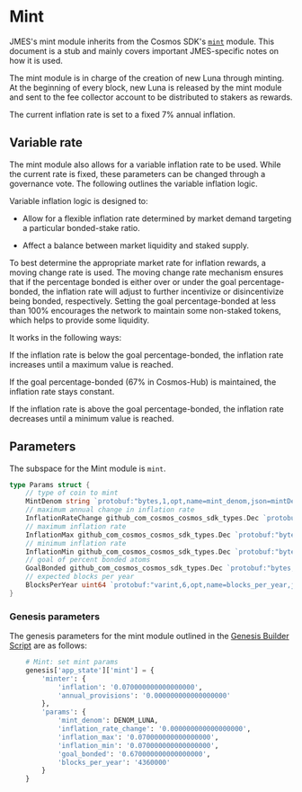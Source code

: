 
# Mint

<Admonition type="info" icon="ℹ️">

JMES's mint module inherits from the Cosmos SDK's [`mint`](https://docs.cosmos.network/master/modules/mint/) module. This document is a stub and mainly covers important JMES-specific notes on how it is used.

</Admonition>

The mint module is in charge of the creation of new Luna through minting. At the beginning of every block, new Luna is released by the mint module and sent to the fee collector account to be distributed to stakers as rewards. 

The current inflation rate is set to a fixed 7% annual inflation.

## Variable rate

The mint module also allows for a variable inflation rate to be used. While the current rate is fixed, these parameters can be changed through a governance vote. The following outlines the variable inflation logic. 

Variable inflation logic is designed to: 
- Allow for a flexible inflation rate determined by market demand targeting a particular bonded-stake ratio.

- Affect a balance between market liquidity and staked supply.

To best determine the appropriate market rate for inflation rewards, a moving change rate is used. The moving change rate mechanism ensures that if the percentage bonded is either over or under the goal percentage-bonded, the inflation rate will adjust to further incentivize or disincentivize being bonded, respectively. Setting the goal percentage-bonded at less than 100% encourages the network to maintain some non-staked tokens, which helps to provide some liquidity.

It works in the following ways:

If the inflation rate is below the goal percentage-bonded, the inflation rate increases until a maximum value is reached.

If the goal percentage-bonded (67% in Cosmos-Hub) is maintained, the inflation rate stays constant.

If the inflation rate is above the goal percentage-bonded, the inflation rate decreases until a minimum value is reached.

## Parameters

The subspace for the Mint module is `mint`.

```go
type Params struct {
	// type of coin to mint
	MintDenom string `protobuf:"bytes,1,opt,name=mint_denom,json=mintDenom,proto3" json:"mint_denom,omitempty"`
	// maximum annual change in inflation rate
	InflationRateChange github_com_cosmos_cosmos_sdk_types.Dec `protobuf:"bytes,2,opt,name=inflation_rate_change,json=inflationRateChange,proto3,customtype=github.com/cosmos/cosmos-sdk/types.Dec" json:"inflation_rate_change" yaml:"inflation_rate_change"`
	// maximum inflation rate
	InflationMax github_com_cosmos_cosmos_sdk_types.Dec `protobuf:"bytes,3,opt,name=inflation_max,json=inflationMax,proto3,customtype=github.com/cosmos/cosmos-sdk/types.Dec" json:"inflation_max" yaml:"inflation_max"`
	// minimum inflation rate
	InflationMin github_com_cosmos_cosmos_sdk_types.Dec `protobuf:"bytes,4,opt,name=inflation_min,json=inflationMin,proto3,customtype=github.com/cosmos/cosmos-sdk/types.Dec" json:"inflation_min" yaml:"inflation_min"`
	// goal of percent bonded atoms
	GoalBonded github_com_cosmos_cosmos_sdk_types.Dec `protobuf:"bytes,5,opt,name=goal_bonded,json=goalBonded,proto3,customtype=github.com/cosmos/cosmos-sdk/types.Dec" json:"goal_bonded" yaml:"goal_bonded"`
	// expected blocks per year
	BlocksPerYear uint64 `protobuf:"varint,6,opt,name=blocks_per_year,json=blocksPerYear,proto3" json:"blocks_per_year,omitempty" yaml:"blocks_per_year"`
}
```
### Genesis parameters

The genesis parameters for the mint module outlined in the [Genesis Builder Script](https://github.com/jmesworld/genesis-tools/blob/main/src/genesis_builder.py#L112) are as follows:

```py
    # Mint: set mint params
    genesis['app_state']['mint'] = {
        'minter': {
            'inflation': '0.070000000000000000',
            'annual_provisions': '0.000000000000000000'
        },
        'params': {
            'mint_denom': DENOM_LUNA,
            'inflation_rate_change': '0.000000000000000000',
            'inflation_max': '0.070000000000000000',
            'inflation_min': '0.070000000000000000',
            'goal_bonded': '0.670000000000000000',
            'blocks_per_year': '4360000'
        }
    }
```
